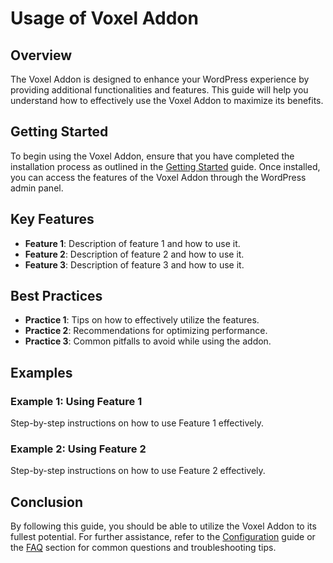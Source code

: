 # Usage of Voxel Addon

## Overview

The Voxel Addon is designed to enhance your WordPress experience by providing additional functionalities and features. This guide will help you understand how to effectively use the Voxel Addon to maximize its benefits.

## Getting Started

To begin using the Voxel Addon, ensure that you have completed the installation process as outlined in the [Getting Started](../getting-started.mdx) guide. Once installed, you can access the features of the Voxel Addon through the WordPress admin panel.

## Key Features

- **Feature 1**: Description of feature 1 and how to use it.
- **Feature 2**: Description of feature 2 and how to use it.
- **Feature 3**: Description of feature 3 and how to use it.

## Best Practices

- **Practice 1**: Tips on how to effectively utilize the features.
- **Practice 2**: Recommendations for optimizing performance.
- **Practice 3**: Common pitfalls to avoid while using the addon.

## Examples

### Example 1: Using Feature 1

Step-by-step instructions on how to use Feature 1 effectively.

### Example 2: Using Feature 2

Step-by-step instructions on how to use Feature 2 effectively.

## Conclusion

By following this guide, you should be able to utilize the Voxel Addon to its fullest potential. For further assistance, refer to the [Configuration](./configuration) guide or the [FAQ](../faq.mdx) section for common questions and troubleshooting tips.